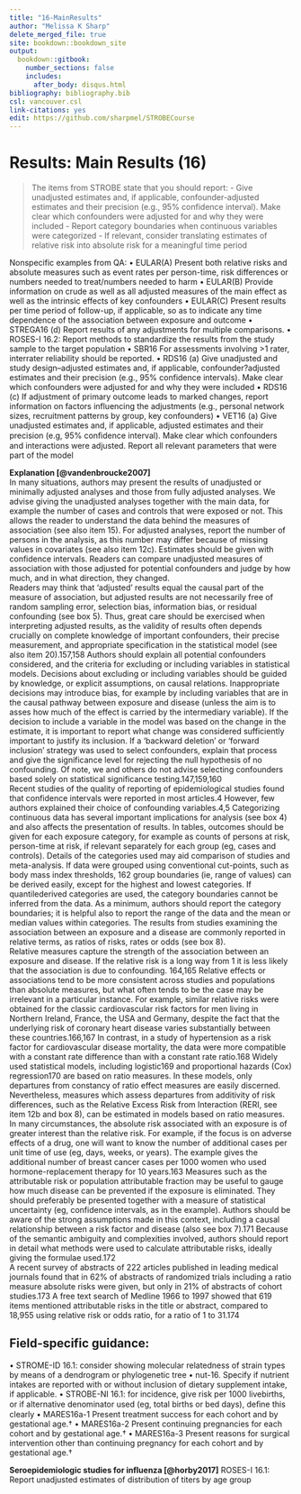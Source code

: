 ---
title: "16-MainResults"
author: "Melissa K Sharp"
delete_merged_file: true
site: bookdown::bookdown_site
output:
  bookdown::gitbook:
    number_sections: false 
    includes: 
      after_body: disqus.html
bibliography: bibliography.bib
csl: vancouver.csl
link-citations: yes
edit: https://github.com/sharpmel/STROBECourse
---

# Results: Main Results (16) 
> The items from STROBE state that you should report: 
-	Give unadjusted estimates and, if applicable, confounder-adjusted estimates and their precision (e.g., 95% confidence interval). Make clear which confounders were adjusted for and why they were included
-	Report category boundaries when continuous variables were categorized
-	If relevant, consider translating estimates of relative risk into absolute risk for a meaningful time period




Nonspecific examples from QA:
•	EULAR(A) Present both relative risks and absolute measures such as event rates per person-time, risk differences or numbers needed to treat/numbers needed to harm
•	EULAR(B) Provide information on crude as well as all adjusted measures of the main effect as well as the intrinsic effects of key confounders
•	EULAR(C) Present results per time period of follow-up, if applicable, so as to indicate any time dependence of the association between exposure and outcome
•	STREGA16 (d) Report results of any adjustments for multiple comparisons.
•	ROSES-I 16.2: Report methods to standardize the results from the study sample to the target population
•	SBR16 For assessments involving >1 rater, interrater reliability should be reported.
•	RDS16 (a) Give unadjusted and study design–adjusted estimates and, if applicable, confounder?adjusted estimates and their precision (e.g., 95% confidence intervals). Make clear which confounders were adjusted for and why they were included
•	RDS16 (c) If adjustment of primary outcome leads to marked changes, report information on factors influencing the adjustments (e.g., personal network sizes, recruitment patterns by group, key confounders)
•	VET16 (a) Give unadjusted estimates and, if applicable, adjusted estimates and their precision (e.g, 95% conﬁdence interval). Make clear which confounders and interactions were adjusted. Report all relevant parameters that were part of the model

**Explanation [@vandenbroucke2007]**</br>
In many situations, authors may present the results of unadjusted or minimally adjusted analyses and those from fully adjusted analyses. We advise giving the unadjusted analyses together with the main data, for example the number of cases
and controls that were exposed or not. This allows the reader to understand the data behind the measures of association (see also item 15). For adjusted analyses, report the number of persons in the analysis, as this number may differ because of missing values in covariates (see also item 12c). Estimates should be given with confidence intervals. Readers can compare unadjusted measures of association with those adjusted for potential confounders and judge by how much, and in what direction, they changed. 
</br>
Readers may think that ‘adjusted’ results equal the causal part of the measure of association, but adjusted results are
not necessarily free of random sampling error, selection bias, information bias, or residual confounding (see box 5).
Thus, great care should be exercised when interpreting adjusted results, as the validity of results often depends crucially on complete knowledge of important confounders, their precise measurement, and appropriate specification
in the statistical model (see also item 20).157,158 Authors should explain all potential confounders considered, and the criteria for excluding or including variables in statistical models. Decisions about excluding or including variables should be guided by knowledge, or explicit assumptions, on causal relations. Inappropriate decisions may introduce bias, for example by including variables that are in the causal pathway between exposure and disease (unless the aim is to asses how much of the effect is carried by the intermediary variable). If the decision to include a variable in the model was based on the change in the estimate, it is important to report what change was considered sufficiently important to justify its inclusion. If a ‘backward deletion’ or ‘forward inclusion’ strategy was used to select confounders, explain that process and give the significance level for rejecting the null hypothesis of no confounding. Of note, we and others do not advise selecting confounders based solely on statistical significance testing.147,159,160
</br>
Recent studies of the quality of reporting of epidemiological studies found that confidence intervals were reported in most articles.4 However, few authors explained their choice of confounding variables.4,5 Categorizing continuous data has several important implications for analysis (see box 4) and also affects the presentation of results. In tables, outcomes should be given for each exposure category, for example as counts of persons at risk, person-time at risk, if relevant separately for each group (eg, cases and controls). Details of the categories used may aid comparison of studies and meta-analysis. If data were grouped using conventional cut-points, such as body mass index thresholds, 162 group boundaries (ie, range of values) can be derived easily, except for the highest and lowest categories. If quantilederived
categories are used, the category boundaries cannot be inferred from the data. As a minimum, authors should report the
category boundaries; it is helpful also to report the range of the data and the mean or median values within categories.
The results from studies examining the association between an exposure and a disease are commonly reported in
relative terms, as ratios of risks, rates or odds (see box 8).
</br>
Relative measures capture the strength of the association between an exposure and disease. If the relative risk is a long way from 1 it is less likely that the association is due to confounding. 164,165 Relative effects or associations tend to be more consistent across studies and populations than absolute measures, but what often tends to be the case may be irrelevant in a particular instance. For example, similar relative risks were obtained for the classic cardiovascular risk factors for men living in Northern Ireland, France, the USA and Germany, despite the fact that the underlying risk of coronary heart disease varies substantially between these countries.166,167 In contrast, in a study of hypertension as a risk factor for cardiovascular disease mortality, the data were more compatible with a constant rate difference than with a constant rate ratio.168 Widely used statistical models, including logistic169 and proportional hazards (Cox) regression170 are based on ratio measures. In these models, only departures from constancy of ratio effect measures are easily discerned. Nevertheless, measures which assess departures from additivity of risk differences, such as the Relative Excess Risk from
Interaction (RERI, see item 12b and box 8), can be estimated in models based on ratio measures. In many circumstances, the absolute risk associated with an exposure is of greater interest than the relative risk. For example, if the focus is on adverse effects of a drug, one will want to know the number of additional cases per unit time of use (eg, days, weeks, or years). The example gives the additional number of breast cancer cases per 1000 women who used hormone-replacement therapy for 10 years.163 Measures such as the attributable risk or population attributable fraction may be useful to gauge how much disease can be prevented if the exposure is eliminated. They should preferably be presented together with a measure of statistical uncertainty (eg, confidence intervals, as in the example). Authors should be aware of the strong assumptions made in this context, including a causal relationship between a risk factor and disease (also see box 7).171 Because of the semantic ambiguity and complexities involved, authors should report in detail what methods were used to calculate attributable risks, ideally giving the formulae used.172
</br>
A recent survey of abstracts of 222 articles published in leading medical journals found that in 62% of abstracts
of randomized trials including a ratio measure absolute risks were given, but only in 21% of abstracts of cohort
studies.173 A free text search of Medline 1966 to 1997 showed that 619 items mentioned attributable risks in the
title or abstract, compared to 18,955 using relative risk or odds ratio, for a ratio of 1 to 31.174

<h2> Field-specific guidance:</h2>
•	STROME-ID 16.1: consider showing molecular relatedness of strain types by means of a dendrogram or phylogenetic tree
•	nut-16. Specify if nutrient intakes are reported with or without inclusion of dietary supplement intake, if applicable.
•	STROBE-NI 16.1: for incidence, give risk per 1000 livebirths, or if alternative denominator used (eg, total births or bed days), deﬁne this clearly
•	MARES16a-1 Present treatment success for each cohort and by gestational age.†
•	MARES16a-2 Present continuing pregnancies for each cohort and by gestational age.†
•	MARES16a-3 Present reasons for surgical intervention other than continuing pregnancy for each cohort and by gestational age.†

**Seroepidemiologic studies for influenza [@horby2017]**
ROSES-I 16.1: Report unadjusted estimates of distribution of titers by age group
